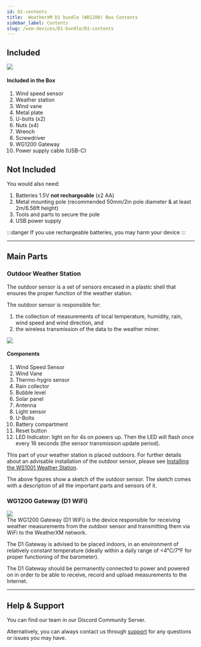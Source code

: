 ```yaml
---
id: D1-contents
title:  WeatherXM D1 bundle (WB1200) Box Contents
sidebar_label: Contents
slug: /wxm-devices/D1-bundle/D1-contents
---
```



## Included

<div class="explanation">
<img src={useBaseUrl("/img/wxm-devices/D1-bundle/contents-included-D1v2.svg")} 
     style={{width: '50%', height: 'auto'}} />
  <div>
    <h4>Included in the Box</h4>
    <ol>
      <li>Wind speed sensor</li>
      <li>Weather station</li>
      <li>Wind vane</li>
      <li>Metal plate</li>
      <li>U-bolts (x2)</li>
      <li>Nuts (x4)</li>
      <li>Wrench</li>
      <li>Screwdriver</li>
      <li>WG1200 Gateway</li>
      <li>Power supply cable (USB-C)</li>
    </ol>
  </div>
</div>

## Not Included

You would also need:
1. Batteries 1.5V **not rechargeable** (x2 AA)
1. Metal mounting pole (recommended 50mm/2in pole diameter & at least 2m/6.56ft height)
1. Tools and parts to secure the pole
1. USB power supply

:::danger
If you use rechargeable batteries, you may harm your device
:::

<hr/>

## Main Parts

### Outdoor Weather Station

The outdoor sensor is a set of sensors encased in a plastic shell that ensures the proper function of the weather station.

The outdoor sensor is responsible for:

1. the collection of measurements of local temperature, humidity, rain, wind speed and wind direction, and
1. the wireless transmission of the data to the weather miner.

<div class="explanation two-columns">
  <img src={useBaseUrl("img/wxm-devices/wifi-m5-bundle/ws1000a_b-parts.svg")} />
  <div>
    <h4>Components</h4>
    <ol>
      <li>Wind Speed Sensor</li>
      <li>Wind Vane</li>
      <li>Thermo-hygro sensor</li>
      <li>Rain collector</li>
      <li>Bubble level</li>
      <li>Solar panel</li>
      <li>Antenna</li>
      <li>Light sensor</li>
      <li>U-Bolts</li>
      <li>Battery compartment</li>
      <li>Reset button</li>
      <li>LED Indicator: light on for 4s on powers up. Then the LED will flash once every 16 seconds (the sensor transmission update period).</li>
    </ol>
  </div>
</div>

This part of your weather station is placed outdoors.
For further details about an advisable installation of the outdoor sensor, please see [Installing the WS1001 Weather Station](/wxm-devices/wifi-m5-bundle/install-weather-station).

The above figures show a sketch of the outdoor sensor. The sketch comes with a description of all the important parts and sensors of it.

### WG1200 Gateway (D1 WiFi)

<div class="control">
  <img src={useBaseUrl("/img/home/WG1200-gateway-side.png")} style={{ width: '50%', height: 'auto' }} />
</div>
The WG1200 Gateway (D1 WiFi) is the device responsible for receiving weather measurements from the outdoor sensor and transmitting them via WiFi to the WeatherXM network.

The D1 Gateway is advised to be placed indoors, in an environment of relatively constant temperature (ideally within a daily range of &#60;4°C/7°F for proper functioning of the barometer).

The D1 Gateway should be permanently connected to power and powered on in order to be able to receive, record and upload measurements to the Internet.

<hr/>

## Help & Support

You can find our team in our <Link to="https://weatherxm.com/discord">Discord Community Server</Link>.

Alternatively, you can always contact us through [support](https://support.weatherxm.com) for any questions or issues you may have.

